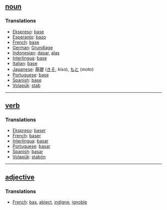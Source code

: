 == [[noun]] == 
=== Translations === 
*[[Ekspreso]]: [[base]]
*[[Esperanto]]: [[bazo]]
*[[French]]: [[base]] 
*[[German]]: [[Grundlage]] 
*[[Indonesian]]: [[dasar]], [[alas]]
*[[Interlingua]]: [[base]] 
*[[Italian]]: [[base]] 
*[[Japanese]]: [[基礎]] ([[きそ]], kiso), [[もと]] (moto)
*[[Portuguese]]: [[base]] 
*[[Spanish]]: [[base]] 
*[[Volapük]]: [[stab]]

----

== [[verb]] == 
=== Translations === 
*[[Ekspreso]]: [[baser]]
*[[French]]: [[baser]] 
*[[Interlingua]]: [[basar]] 
*[[Portuguese]]: [[basar]] 
*[[Spanish]]: [[basar]] 
*[[Volapük]]: [[stabön]]

----

== [[adjective]] ==
=== Translations ===
*[[French]]: [[bas]], [[abject]], [[indigne]], [[ignoble]]